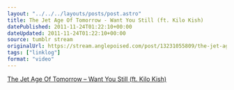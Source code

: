 ```yaml
---
layout: "../../../layouts/posts/post.astro"
title: The Jet Age Of Tomorrow - Want You Still (ft. Kilo Kish)
datePublished: 2011-11-24T01:22:10+00:00
dateUpdated: 2011-11-24T01:22:10+00:00
source: tumblr stream
originalUrl: https://stream.anglepoised.com/post/13231055809/the-jet-age-of-tomorrow-want-you-still-ft-kilo
tags: ["linklog"]
format: "video"
---
```



<YouTube id="https://www.youtube.com/watch?v=yLjH68u9ps4" />

[The Jet Age Of Tomorrow &#8211; Want You Still (ft. Kilo Kish)][1]

[1]: https://www.youtube.com/watch?v=yLjH68u9ps4
